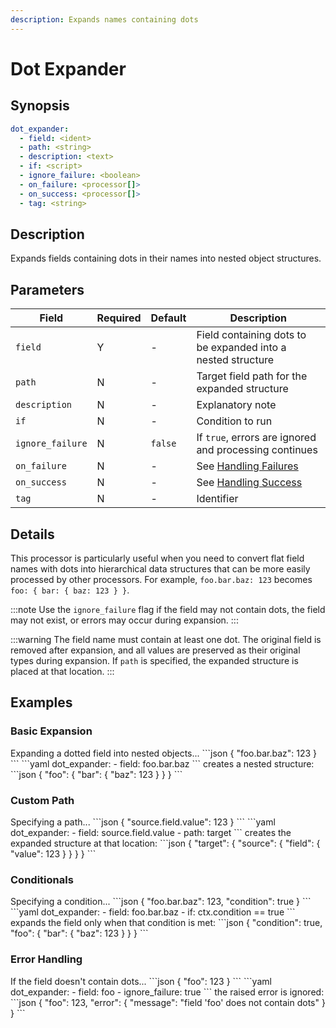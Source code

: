 ```yaml
---
description: Expands names containing dots
---
```


# Dot Expander

## Synopsis

```yaml {2}
dot_expander:
  - field: <ident>
  - path: <string>
  - description: <text>
  - if: <script>
  - ignore_failure: <boolean>
  - on_failure: <processor[]>
  - on_success: <processor[]>
  - tag: <string>
```

## Description

Expands fields containing dots in their names into nested object structures.

## Parameters

|Field|Required|Default|Description|
|---|---|---|---|
|`field`|Y|-|Field containing dots to be expanded into a nested structure|
|`path`|N|-|Target field path for the expanded structure|
|`description`|N|-|Explanatory note|
|`if`|N|-|Condition to run|
|`ignore_failure`|N|`false`|If `true`, errors are ignored and processing continues|
|`on_failure`|N|-|See [Handling Failures](../handling-failures.mdx)|
|`on_success`|N|-|See [Handling Success](../handling-success.mdx)|
|`tag`|N|-|Identifier|

## Details

This processor is particularly useful when you need to convert flat field names with dots into hierarchical data structures that can be more easily processed by other processors. For example, `foo.bar.baz: 123` becomes `foo: { bar: { baz: 123 } }`.

:::note
Use the `ignore_failure` flag if the field may not contain dots, the field may not exist, or errors may occur during expansion.
:::

:::warning
The field name must contain at least one dot. The original field is removed after expansion, and all values are preserved as their original types during expansion. If `path` is specified, the expanded structure is placed at that location.
:::

## Examples

### Basic Expansion

<ExampleGrid>
  <CommentCol>
    Expanding a dotted field into nested objects...
  </CommentCol>
  <CodeCol>
    ```json
    {
      "foo.bar.baz": 123
    }
    ```
    ```yaml
    dot_expander:
      - field: foo.bar.baz
    ```
  </CodeCol>
  <CommentCol>
    creates a nested structure:
  </CommentCol>
  <CodeCol>
    ```json
    {
      "foo": {
        "bar": {
          "baz": 123
        }
      }
    }
    ```
  </CodeCol>
</ExampleGrid>

### Custom Path

<ExampleGrid>
  <CommentCol>
    Specifying a path...
  </CommentCol>
  <CodeCol>
    ```json
    {
      "source.field.value": 123
    }
    ```
    ```yaml
    dot_expander:
      - field: source.field.value
      - path: target
    ```
  </CodeCol>
  <CommentCol>
    creates the expanded structure at that location:
  </CommentCol>
  <CodeCol>
    ```json
    {
      "target": {
        "source": {
          "field": {
            "value": 123
          }
        }
      }
    }
    ```
  </CodeCol>
</ExampleGrid>

### Conditionals

<ExampleGrid>
  <CommentCol>
    Specifying a condition...
  </CommentCol>
  <CodeCol>
    ```json
    {
      "foo.bar.baz": 123,
      "condition": true
    }
    ```
    ```yaml
    dot_expander:
      - field: foo.bar.baz
      - if: ctx.condition == true
    ```
  </CodeCol>
  <CommentCol>
    expands the field only when that condition is met:
  </CommentCol>
  <CodeCol>
    ```json
    {
      "condition": true,
      "foo": {
        "bar": {
          "baz": 123
        }
      }
    }
    ```
  </CodeCol>
</ExampleGrid>

### Error Handling

<ExampleGrid>
  <CommentCol>
    If the field doesn't contain dots...
  </CommentCol>
  <CodeCol>
    ```json
    {
      "foo": 123
    }
    ```
    ```yaml
    dot_expander:
      - field: foo
      - ignore_failure: true
    ```
  </CodeCol>
  <CommentCol>
    the raised error is ignored:
  </CommentCol>
  <CodeCol>
    ```json
    {
      "foo": 123,
      "error": {
        "message": "field 'foo' does not contain dots"
      }
    }
    ```
  </CodeCol>
</ExampleGrid>
